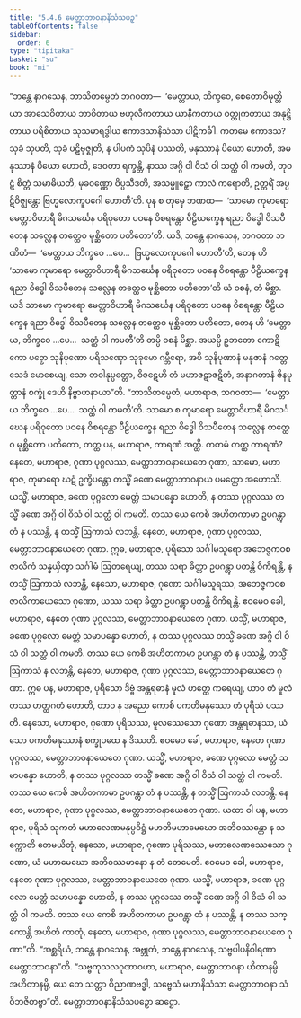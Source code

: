 ```yaml
---
title: "5.4.6 မေတ္တာဘာဝနာနိသံသပဉှ"
tableOfContents: false
sidebar:
  order: 6
type: "tipitaka"
basket: "su"
book: "mi"
---
```



<DynamicBreadcrumb />

<Division number="155" book="mi" e="ch" v="28">

<Paragraph number="882" book="mi">
“ဘန္တေ နာဂသေန, ဘာသိတမ္ပေတံ ဘဂဝတာ—  ‘မေတ္တာယ, ဘိက္ခဝေ, စေတောဝိမုတ္တိယာ အာသေဝိတာယ ဘာဝိတာယ ဗဟုလီကတာယ ယာနီကတာယ ဝတ္ထုကတာယ အနုဋ္ဌိတာယ ပရိစိတာယ သုသမာရဒ္ဓါယ ဧကာဒသာနိသံသာ ပါဋိကင်္ခါ. ကတမေ ဧကာဒသ? သုခံ သုပတိ, သုခံ ပဋိဗုဇ္ဈတိ, န ပါပကံ သုပိနံ ပဿတိ, မနုဿာနံ ပိယော ဟောတိ, အမနုဿာနံ ပိယော ဟောတိ, ဒေဝတာ ရက္ခန္တိ, နာဿ အဂ္ဂိ ဝါ ဝိသံ ဝါ သတ္ထံ ဝါ ကမတိ, တုဝဋံ စိတ္တံ သမာဓိယတိ, မုခဝဏ္ဏော ဝိပ္ပသီဒတိ, အသမ္မူဠှော ကာလံ ကရောတိ, ဥတ္တရိံ အပ္ပဋိဝိဇ္ဈန္တော ဗြဟ္မလောကူပဂေါ ဟောတီ’တိ. ပုန စ တုမှေ ဘဏထ—  ‘သာမော ကုမာရော မေတ္တာဝိဟာရီ မိဂသင်္ဃေန ပရိဝုတော ပဝနေ ဝိစရန္တော ပီဠိယက္ခေန ရညာ ဝိဒ္ဓေါ ဝိသပီတေန သလ္လေန တတ္ထေဝ မုစ္ဆိတော ပတိတော’တိ.
</Paragraph>

<Paragraph number="883" book="mi">
ယဒိ, ဘန္တေ နာဂသေန, ဘဂဝတာ ဘဏိတံ—  ‘မေတ္တာယ ဘိက္ခဝေ …ပေ…  ဗြဟ္မလောကူပဂေါ ဟောတီ’တိ, တေန ဟိ ‘သာမော ကုမာရော မေတ္တာဝိဟာရီ မိဂသင်္ဃေန ပရိဝုတော ပဝနေ ဝိစရန္တော ပီဠိယက္ခေန ရညာ ဝိဒ္ဓေါ ဝိသပီတေန သလ္လေန တတ္ထေဝ မုစ္ဆိတော ပတိတော’တိ ယံ ဝစနံ, တံ မိစ္ဆာ. ယဒိ သာမော ကုမာရော မေတ္တာဝိဟာရီ မိဂသင်္ဃေန ပရိဝုတော ပဝနေ ဝိစရန္တော ပီဠိယက္ခေန ရညာ ဝိဒ္ဓေါ ဝိသပီတေန သလ္လေန တတ္ထေဝ မုစ္ဆိတော ပတိတော, တေန ဟိ ‘မေတ္တာယ, ဘိက္ခဝေ …ပေ…  သတ္ထံ ဝါ ကမတီ’တိ တမ္ပိ ဝစနံ မိစ္ဆာ. အယမ္ပိ ဥဘတော ကောဋိကော ပဉှော သုနိပုဏော ပရိသဏှော သုခုမော ဂမ္ဘီရော, အပိ သုနိပုဏာနံ မနုဇာနံ ဂတ္တေ သေဒံ မောစေယျ, သော တဝါနုပ္ပတ္တော, ဝိဇဋေဟိ တံ မဟာဇဋာဇဋိတံ, အနာဂတာနံ ဇိနပုတ္တာနံ စက္ခုံ ဒေဟိ နိဗ္ဗာဟနာယာ”တိ.
</Paragraph>

<Paragraph number="884" book="mi">
“ဘာသိတမ္ပေတံ, မဟာရာဇ, ဘဂဝတာ—  ‘မေတ္တာယ ဘိက္ခဝေ …ပေ…  သတ္ထံ ဝါ ကမတီ’တိ. သာမော စ ကုမာရော မေတ္တာဝိဟာရီ မိဂသင်္ဃေန ပရိဝုတော ပဝနေ ဝိစရန္တော ပီဠိယက္ခေန ရညာ ဝိဒ္ဓေါ ဝိသပီတေန သလ္လေန တတ္ထေဝ မုစ္ဆိတော ပတိတော, တတ္ထ ပန, မဟာရာဇ, ကာရဏံ အတ္ထိ. ကတမံ တတ္ထ ကာရဏံ? နေတေ, မဟာရာဇ, ဂုဏာ ပုဂ္ဂလဿ, မေတ္တာဘာဝနာယေတေ ဂုဏာ, သာမော, မဟာရာဇ, ကုမာရော ဃဋံ ဥက္ခိပန္တော တသ္မိံ ခဏေ မေတ္တာဘာဝနာယ ပမတ္တော အဟောသိ.
</Paragraph>

<Paragraph number="885" book="mi">
ယသ္မိံ, မဟာရာဇ, ခဏေ ပုဂ္ဂလော မေတ္တံ သမာပန္နော ဟောတိ, န တဿ ပုဂ္ဂလဿ တသ္မိံ ခဏေ အဂ္ဂိ ဝါ ဝိသံ ဝါ သတ္ထံ ဝါ ကမတိ. တဿ ယေ ကေစိ အဟိတကာမာ ဥပဂန္တွာ တံ န ပဿန္တိ, န တသ္မိံ ဩကာသံ လဘန္တိ. နေတေ, မဟာရာဇ, ဂုဏာ ပုဂ္ဂလဿ, မေတ္တာဘာဝနာယေတေ ဂုဏာ. ဣဓ, မဟာရာဇ, ပုရိသော သင်္ဂါမသူရော အဘေဇ္ဇကဝစဇာလိကံ သန္နယှိတွာ သင်္ဂါမံ ဩတရေယျ, တဿ သရာ ခိတ္တာ ဥပဂန္တွာ ပတန္တိ ဝိကိရန္တိ, န တသ္မိံ ဩကာသံ လဘန္တိ, နေသော, မဟာရာဇ, ဂုဏော သင်္ဂါမသူရဿ, အဘေဇ္ဇကဝစဇာလိကာယေသော ဂုဏော, ယဿ သရာ ခိတ္တာ ဥပဂန္တွာ ပတန္တိ ဝိကိရန္တိ. ဧဝမေဝ ခေါ, မဟာရာဇ, နေတေ ဂုဏာ ပုဂ္ဂလဿ, မေတ္တာဘာဝနာယေတေ ဂုဏာ.
</Paragraph>

<Paragraph number="886" book="mi">
ယသ္မိံ, မဟာရာဇ, ခဏေ ပုဂ္ဂလော မေတ္တံ သမာပန္နော ဟောတိ, န တဿ ပုဂ္ဂလဿ တသ္မိံ ခဏေ အဂ္ဂိ ဝါ ဝိသံ ဝါ သတ္ထံ ဝါ ကမတိ. တဿ ယေ ကေစိ အဟိတကာမာ ဥပဂန္တွာ တံ န ပဿန္တိ, တသ္မိံ ဩကာသံ န လဘန္တိ, နေတေ, မဟာရာဇ, ဂုဏာ ပုဂ္ဂလဿ, မေတ္တာဘာဝနာယေတေ ဂုဏာ. ဣဓ ပန, မဟာရာဇ, ပုရိသော ဒိဗ္ဗံ အန္တရဓာနံ မူလံ ဟတ္ထေ ကရေယျ, ယာဝ တံ မူလံ တဿ ဟတ္ထဂတံ ဟောတိ, တာဝ န အညော ကောစိ ပကတိမနုဿော တံ ပုရိသံ ပဿတိ. နေသော, မဟာရာဇ, ဂုဏော ပုရိသဿ, မူလဿေသော ဂုဏော အန္တရဓာနဿ, ယံ သော ပကတိမနုဿာနံ စက္ခုပထေ န ဒိဿတိ. ဧဝမေဝ ခေါ, မဟာရာဇ, နေတေ ဂုဏာ ပုဂ္ဂလဿ, မေတ္တာဘာဝနာယေတေ ဂုဏာ.
</Paragraph>

<Paragraph number="887" book="mi">
ယသ္မိံ, မဟာရာဇ, ခဏေ ပုဂ္ဂလော မေတ္တံ သမာပန္နော ဟောတိ, န တဿ ပုဂ္ဂလဿ တသ္မိံ ခဏေ အဂ္ဂိ ဝါ ဝိသံ ဝါ သတ္ထံ ဝါ ကမတိ. တဿ ယေ ကေစိ အဟိတကာမာ ဥပဂန္တွာ တံ န ပဿန္တိ, န တသ္မိံ ဩကာသံ လဘန္တိ. နေတေ, မဟာရာဇ, ဂုဏာ ပုဂ္ဂလဿ, မေတ္တာဘာဝနာယေတေ ဂုဏာ. ယထာ ဝါ ပန, မဟာရာဇ, ပုရိသံ သုကတံ မဟာလေဏမနုပ္ပဝိဋ္ဌံ မဟတိမဟာမေဃော အဘိဝဿန္တော န သက္ကောတိ တေမယိတုံ, နေသော, မဟာရာဇ, ဂုဏော ပုရိသဿ, မဟာလေဏဿေသော ဂုဏော, ယံ မဟာမေဃော အဘိဝဿမာနော န တံ တေမေတိ. ဧဝမေဝ ခေါ, မဟာရာဇ, နေတေ ဂုဏာ ပုဂ္ဂလဿ, မေတ္တာဘာဝနာယေတေ ဂုဏာ.
</Paragraph>

<Paragraph number="888" book="mi">
ယသ္မိံ, မဟာရာဇ, ခဏေ ပုဂ္ဂလော မေတ္တံ သမာပန္နော ဟောတိ, န တဿ ပုဂ္ဂလဿ တသ္မိံ ခဏေ အဂ္ဂိ ဝါ ဝိသံ ဝါ သတ္ထံ ဝါ ကမတိ. တဿ ယေ ကေစိ အဟိတကာမာ ဥပဂန္တွာ တံ န ပဿန္တိ, န တဿ သက္ကောန္တိ အဟိတံ ကာတုံ, နေတေ, မဟာရာဇ, ဂုဏာ ပုဂ္ဂလဿ, မေတ္တာဘာဝနာယေတေ ဂုဏာ”တိ. “အစ္ဆရိယံ, ဘန္တေ နာဂသေန, အဗ္ဘုတံ, ဘန္တေ နာဂသေန, သဗ္ဗပါပနိဝါရဏာ မေတ္တာဘာဝနာ”တိ. “သဗ္ဗကုသလဂုဏာဝဟာ, မဟာရာဇ, မေတ္တာဘာဝနာ ဟိတာနမ္ပိ အဟိတာနမ္ပိ, ယေ တေ သတ္တာ ဝိညာဏဗဒ္ဓါ, သဗ္ဗေသံ မဟာနိသံသာ မေတ္တာဘာဝနာ သံဝိဘဇိတဗ္ဗာ”တိ.

</Paragraph>
</Division>

<Paragraph number="889" type="center" book="mi">
မေတ္တာဘာဝနာနိသံသပဉှော ဆဋ္ဌော.
</Paragraph>